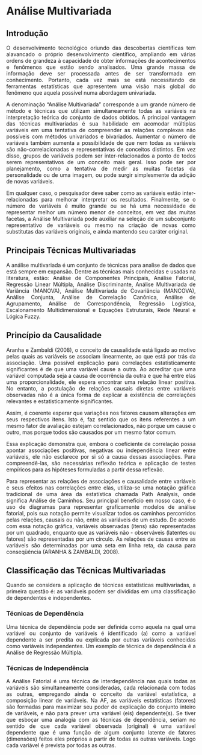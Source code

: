 
```{=html}
<style>
body{text-align: justify}
</style>
```


# Análise Multivariada
## Introdução

O desenvolvimento tecnológico oriundo das descobertas científicas tem alavancado o próprio desenvolvimento científico, ampliando em várias ordens de grandeza à capacidade de obter informações de acontecimentos e fenômenos que estão sendo analisados. Uma grande massa de informação deve ser processada antes de ser transformada em conhecimento. Portanto, cada vez mais se está necessitando de ferramentas estatísticas que apresentem uma visão mais global do fenômeno que aquela possível numa abordagem univariada. 

A denominação “Análise Multivariada” corresponde a um grande número de método e técnicas que utilizam simultaneamente todas as variáveis na interpretação teórica do conjunto de dados obtidos. A principal vantagem das técnicas multivariadas é sua habilidade em acomodar múltiplas variáveis em uma tentativa de compreender as relações complexas não possíveis com métodos univariados e bivariados. Aumentar o número de variáveis também aumenta a possibilidade de que nem todas as variáveis são não-correlacionadas e representativas de conceitos distintos. Em vez disso, grupos de variáveis podem ser inter-relacionados a ponto de todos serem representativos de um conceito mais geral. Isso pode ser por planejamento, como a tentativa de medir as muitas facetas da personalidade ou de uma imagem, ou pode surgir simplesmente da adição de novas variáveis.

Em qualquer caso, o pesquisador deve saber como as variáveis estão inter-relacionadas para melhorar interpretar os resultados. Finalmente, se o número de variáveis é muito grande ou se há uma necessidade de representar melhor um número menor de conceitos, em vez das muitas facetas, a Análise Multivariada pode auxiliar na seleção de um subconjunto representativo de variáveis ou mesmo na criação de novas como substitutas das variáveis originais, e ainda mantendo seu caráter original. 


##	Principais Técnicas Multivariadas

A análise multivariada é um conjunto de técnicas para analise de dados que está sempre em expansão. Dentre as técnicas mais conhecidas e usadas na literatura, estão: Análise de Componentes Principais, Análise Fatorial, Regressão Linear Múltipla, Análise Discriminante, Análise Multivariada de Variância (MANOVA), Análise Multivariada de Covariância (MANCOVA), Análise Conjunta, Análise de Correlação Canônica, Análise de Agrupamento, Análise de Correspondência, Regressão Logística, Escalonamento Multidimensional e Equações Estruturais, Rede Neural e Lógica Fuzzy.

## Princípio da Causalidade


Aranha e Zambaldi (2008), o conceito de causalidade está ligado ao motivo pelas quais as variáveis se associam linearmente, ao que está por trás da associação. Uma possível explicação para correlações estatisticamente significantes é de que uma variável cause a outra. Ao acreditar que uma variável computada seja a causa de ocorrência da outra e que há entre elas uma proporcionalidade, ele espera encontrar uma relação linear positiva. No entanto, a postulação de relações causais diretas entre variáveis observadas não é a única forma de explicar a existência de correlações relevantes e estatisticamente significantes. 
 
Assim, é coerente esperar que variações nos fatores causem alterações em seus respectivos itens. Isto é, faz sentido que os itens referentes a um mesmo fator de avaliação estejam correlacionados, não porque um cause o outro, mas porque todos são causados por um mesmo fator comum.

Essa explicação demonstra que, embora o coeficiente de correlação possa apontar associações positivas, negativas ou independência linear entre variáveis, ele não esclarece por si só a causa dessas associações. Para compreendê-las, são necessárias reflexão teórica e aplicação de testes empíricos para as hipóteses formuladas a partir dessa reflexão.

Para representar as relações de associações e causalidade entre variáveis e seus efeitos nas correlações entre elas, utiliza-se uma notação gráfica tradicional de uma área da estatística chamada Path Analysis, onde significa Análise de Caminhos. Seu principal beneficio em nosso caso, é o uso de diagramas para representar graficamente modelos de análise fatorial, pois sua notação permite visualizar todos os caminhos percorridos pelas relações, causais ou não, entre as variáveis de um estudo. De acordo com essa notação gráfica, variáveis observadas (itens) são representadas por um quadrado, enquanto que as variáveis não - observáveis (latentes ou fatores) são representadas por um circulo. As relações de causas entre as variáveis são determinadas por uma seta em linha reta, da causa para conseqüência (ARANHA & ZAMBALDI, 2008).


## Classificação das Técnicas Multivariadas

Quando se considera a aplicação de técnicas estatísticas multivariadas, a primeira questão é: as variáveis podem ser divididas em uma classificação de dependentes e independentes.


### Técnicas de Dependência 

Uma técnica de dependência pode ser definida como aquela na qual uma variável ou conjunto de variáveis é identificado (a) como a variável dependente a ser predita ou explicada por outras variáveis conhecidas como variáveis independentes. Um exemplo de técnica de dependência é a Análise de Regressão Múltipla. 


### Técnicas de Independência

A Análise Fatorial é uma técnica de interdependência nas quais todas as variáveis são simultaneamente consideradas, cada relacionada com todas as outras, empregando ainda o conceito da variável estatística, a composição linear de variáveis. Na AF, as variáveis estatísticas (fatores) são formadas para maximizar seu poder de explicação do conjunto inteiro de variáveis, e não para prever uma variável (eis) dependente(s). Se tiver que esboçar uma analogia com as técnicas de dependência, seriam no sentido de que cada variável observada (original) é uma variável dependente que é uma função de algum conjunto latente de fatores (dimensões) feitos eles próprios a partir de todas as outras variáveis. Logo cada variável é prevista por todas as outras.



















